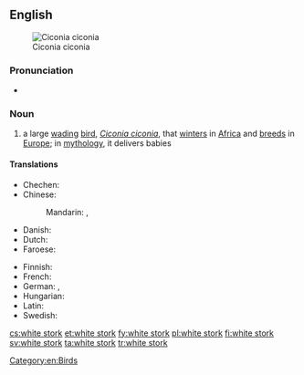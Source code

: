 ==English==
[[Image:Ciconia ciconia (aka).jpg|thumb|right|Ciconia ciconia]]

===Pronunciation===
* {{audio|en-uk-white stork.ogg|Audio (UK)}}

===Noun===
{{wikipedia}}
{{en-noun|head=[[white]] [[stork]]}}

# a large [[wading]] [[bird]], ''[[Ciconia ciconia]]'', that [[winter]]s in [[Africa]] and [[breed]]s in [[Europe]]; in [[mythology]], it delivers babies

====Translations====
{{trans-top|large wading bird, ''Ciconia ciconia''}}
* Chechen: {{t|ce|чӀерийдохург}}
* Chinese:
*: Mandarin: {{t|cmn|白鸛|sc=Hani}}, {{t+|cmn|白鹳|tr=báiguàn|sc=Hani}}
* Danish: {{t|da|hvid stork|c}}
* Dutch: {{t+|nl|ooievaar|m}}
* Faroese: {{t+|fo|storkur|m}}
{{trans-mid}}
* Finnish: {{t+|fi|kattohaikara}}
* French: {{t+|fr|cigogne blanche}}
* German: {{t+|de|Weissstorch}},  {{t+|de|Weißstorch|m}}
* Hungarian: {{t|hu|fehér gólya}}
* Latin: {{t|la|ciconia}}
* Swedish: {{t+|sv|vit stork|c}}
{{trans-bottom}}

[[Category:en:Birds]]

[[cs:white stork]]
[[et:white stork]]
[[fy:white stork]]
[[pl:white stork]]
[[fi:white stork]]
[[sv:white stork]]
[[ta:white stork]]
[[tr:white stork]]